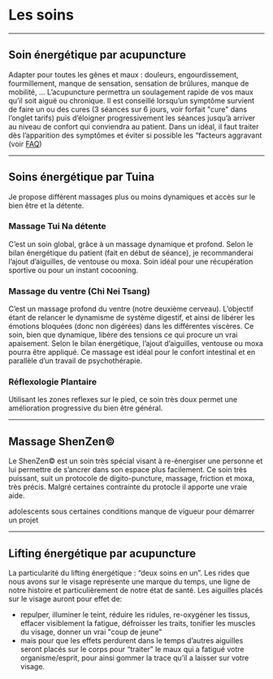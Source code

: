 # Les soins

---

## Soin énergétique par acupuncture

Adapter pour toutes les gênes et maux : douleurs, engourdissement, fourmillement, manque de sensation, sensation de brûlures, manque de mobilité, … L’acupuncture permettra un soulagement rapide de vos maux qu’il soit aiguë ou chronique. Il est conseillé lorsqu’un symptôme survient de faire un ou des cures (3 séances sur 6 jours, voir forfait "cure" dans l’onglet tarifs) puis d’éloigner progressivement les séances jusqu’à arriver au niveau de confort qui conviendra au patient.
Dans un idéal, il faut traiter dès l’apparition des symptômes et éviter si possible les “facteurs aggravant (voir [FAQ](/faq))

---

## Soins énergétique par Tuina

Je propose différent massages plus ou moins dynamiques et accès sur le bien être et la détente.


### Massage Tui Na détente

C’est un soin global, grâce à un massage dynamique et profond. Selon le bilan énergétique du patient (fait en début de séance), je recommanderai l’ajout d’aiguilles, de ventouse ou moxa. Soin idéal pour une récupération sportive ou pour un instant cocooning.

### Massage du ventre (Chi Nei Tsang)

C’est un massage profond du ventre (notre deuxième cerveau). L’objectif étant de relancer le dynamisme de système digestif, et ainsi de libérer les émotions bloquées (donc non digérées) dans les différentes viscères. Ce soin, bien que dynamique, libère des tensions ce qui procure un vrai apaisement. Selon le bilan énergétique, l’ajout d’aiguilles, ventouse ou moxa pourra être appliqué. Ce massage est idéal pour le confort intestinal et en parallèle d’un travail de psychothérapie.
 
### Réflexologie Plantaire

Utilisant les zones reflexes sur le pied, ce soin très doux permet une amélioration progressive du bien être général.

---

## Massage ShenZen©

Le ShenZen© est un soin très spécial visant à re-énergiser une personne et lui permettre de s’ancrer dans son espace plus facilement. Ce soin très puissant, suit un protocole de digito-puncture, massage, friction et moxa, très précis. Malgré certaines contrainte du protocle il apporte une vraie aide.

adolescents sous certaines conditions
manque de vigueur pour démarrer un projet

---

## Lifting énergétique par acupuncture

La particularité du lifting énergétique : “deux soins en un”. Les rides que nous avons sur le visage représente une marque du temps, une ligne de notre histoire et particulièrement de notre état de santé. Les aiguilles placés sur le visage auront pour effet de:
- repulper, illuminer le teint, réduire les ridules, re-oxygéner les tissus, effacer visiblement la fatigue, défroisser les traits, tonifier les muscles du visage, donner un vrai "coup de jeune"
- mais pour que les effets perdurent dans le temps d’autres aiguilles seront placés sur le corps pour “traiter” le maux qui a fatigué votre organisme/esprit, pour ainsi gommer la trace qu’il a laisser sur votre visage. 
